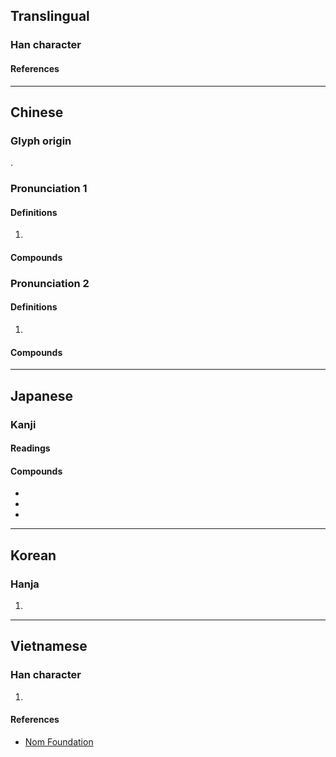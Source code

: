 {{character info/new}}
==Translingual==

===Han character===
{{Han char|rn=9|rad=人|as=06|sn=8|four=25290|canj=OHJD|ids=⿰亻朱}}

====References====
{{Han ref|kx=0102.030|dkj=00592|dj=0216.030|hdz=10148.090|uh=4F8F}}

----

==Chinese==
{{zh-forms}}

===Glyph origin===
{{Han etym}}
{{Han compound|人|朱|ls=psc|c1=s|c2=p|t1=human}}.

===Pronunciation 1===
{{zh-pron
|m=zhū
|c=zyu1
|mn=ml:chu
|mc=y
|oc=y
|ma=
|cat=
}}

====Definitions====
{{zh-hanzi}}

# {{n-g|Used in {{l|zh|侏儒}}.}}

====Compounds====
{{zh-der|侏儒|侏儒症|侏離|侏羅|侏羅山脈|侏羅紀|侏羅系|侏儒觀戰}}

===Pronunciation 2===
{{zh-pron
|m=zhōu
|cat=
}}

====Definitions====
{{zh-hanzi}}

# {{n-g|Used in {{l|zh|侏張}}.}}

====Compounds====
{{zh-der|侏張}}

----

==Japanese==

===Kanji===
{{ja-kanji|grade=|rs=人06}}

====Readings====
{{ja-readings|goon=[[す]] (su)|kanon=[[しゅ]] (shu)|kun=[[みじかい]] (mijikai), [[あざむく]] (azamuku)}}

====Compounds====
{{der-top|Compound}}
* {{ja-r|侏儒|しゅじゅ|[[dwarf]]}}
* {{ja-r|侏離|しゅり}}
* {{ja-r|侏儒舞|ひきひとまい}}
{{der-bottom}}

----

==Korean==

===Hanja===
{{ko-hanja|hangeul=주|rv=ju|mr=chu}}

# {{defn|lang=ko|sort=人06}}

----

==Vietnamese==

===Han character===
{{vi-hantu|[[thù]]|rs=人06}}

# {{defn|lang=vi|sort=人06}}

====References====
* [http://nomfoundation.org/common/nom_details.php?codepoint=4f8f Nom Foundation]

{{cln|vi|Han tu}}